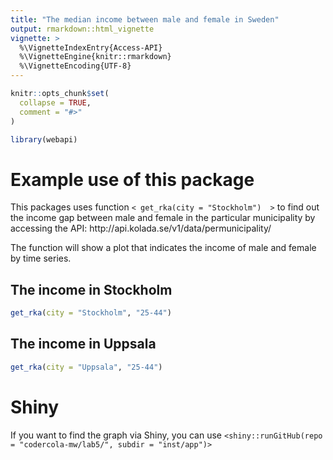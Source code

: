 ```yaml
---
title: "The median income between male and female in Sweden"
output: rmarkdown::html_vignette
vignette: >
  %\VignetteIndexEntry{Access-API}
  %\VignetteEngine{knitr::rmarkdown}
  %\VignetteEncoding{UTF-8}
---
```


```r
knitr::opts_chunk$set(
  collapse = TRUE,
  comment = "#>"
)
```

```r
library(webapi)
```

# Example use of this package
This packages uses function `< get_rka(city = "Stockholm")  >` to find out the income gap between male and female in the particular municipality by accessing the API: http://api.kolada.se/v1/data/permunicipality/


The function will show a plot that indicates the income of male and female by time series.

## The income in Stockholm
```r
get_rka(city = "Stockholm", "25-44")
```

## The income in Uppsala
```r
get_rka(city = "Uppsala", "25-44")
```

# Shiny
If you want to find the graph via Shiny, you can use
`<shiny::runGitHub(repo = "codercola-mw/lab5/", subdir = "inst/app")>`

